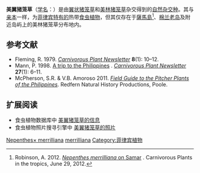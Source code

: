 {{noteTA
|G1=Carnivorous Plant
}}
{{Infraspeciesbox
| name = 美翼猪笼草
| genus = Nepenthes
| species = × merrilliata
| authority = Hort. ''ex'' [[罗恩·弗莱明|Fleming]] (1979) ''[[裸名|nom. nud.]]''
|synonyms =
*''Nepenthes surigaoensis''<br><small>''auct. non'' [[阿道夫·丹尼爾·愛德華·埃爾默|Elmer]]: [[Yasuhiro_Fukatsu|Y.Fukatsu]] (1999)<ref name=Fukatsu>Fukatsu, Y. 1999. [https://web.archive.org/web/20021127151457/http://plaza27.mbn.or.jp/~Nepenthes_hybrid/ehybridname.htm The List of ''Nepenthes'' species and Hybrids]. ({{PDFlink|[http://users.humboldt.edu/rziemer/List%20of%20Nepenthes%20species%20and%20Hybrids.pdf PDF version]}})</ref></small>
}}

'''美翼猪笼草'''（[[学名|学名]]：''{{lang|la|Nepenthes''''' × '''''merrilliata}}''）是由[[翼状猪笼草|翼状猪笼草]]{{small|（''N. alata''）}}和[[美林猪笼草|美林猪笼草]]{{small|（''N. merrilliana''）}}杂交得到的[[自然杂交种|自然杂交种]]。其与[[亲本|亲本]]一样，为[[菲律宾|菲律宾]][[特有种|特有的]]热带[[食虫植物|食虫植物]]，但其仅存在于[[薩馬島|薩馬島]]<ref name=Samar>Robinson, A. 2012. [http://pitcherplants.proboards.com/index.cgi?board=nepwild&action=display&thread=11301 ''Nepenthes merrilliana'' on Samar] {{Wayback|url=http://pitcherplants.proboards.com/index.cgi?board=nepwild&action=display&thread=11301 |date=20120722155445 }}. Carnivorous Plants in the tropics, June 29, 2012.</ref>、[[棉兰老岛|棉兰老岛]]及附近岛屿上的美林猪笼草分布地内。

== 参考文献 ==
{{reflist|2}}
{{refbegin|2}}
* Fleming, R. 1979. {{PDFlink|[http://carnivorousplants.org/cpn/articles/CPNv08n1p10_12.pdf Hybrid ''Nepenthes''.]|626 [[Kibibyte|KiB]]<!-- application/pdf, 641111 bytes -->}} ''[[食虫植物通讯|Carnivorous Plant Newsletter]]'' '''8'''(1): 10–12.
* Mann, P. 1998. [http://www.carnivorousplants.org/cpn/samples/v27n1p6_11.html A trip to the Philippines] {{Wayback|url=http://www.carnivorousplants.org/cpn/samples/v27n1p6_11.html |date=20150923200725 }}. ''[[食虫植物通讯|Carnivorous Plant Newsletter]]'' '''27'''(1): 6–11.
* McPherson, S.R. & V.B. Amoroso 2011. ''[[菲律宾的猪笼草野外指南|Field Guide to the Pitcher Plants of the Philippines]]''. Redfern Natural History Productions, Poole.
{{refend}}

== 扩展阅读 ==
{{refbegin|2}}
* 食虫植物数据库中 [http://www.omnisterra.com/bot/cp_home.cgi?name=merrilliata 美翼猪笼草的信息] {{Wayback|url=http://www.omnisterra.com/bot/cp_home.cgi?name=merrilliata |date=20110518073612 }}
* 食虫植物照片搜寻引擎中 [http://cpphotofinder.com/nepenthes-x-alata-x-merrilliana-893.html 美翼猪笼草的照片] {{Wayback|url=http://cpphotofinder.com/nepenthes-x-alata-x-merrilliana-893.html |date=20110519081111 }}
{{commons-inline|Nepenthes× merrilliana|美翼猪笼草}}
{{wikispecies-inline|Nepenthes× merrilliana|美翼猪笼草}}
{{refend}}

{{猪笼草属}}

[[Category:亚洲食虫植物|Nepenthes× merrilliana]]
[[Category:猪笼草属自然杂交种|merrilliana]]
[[Category:菲律宾植物|Category:菲律宾植物]]